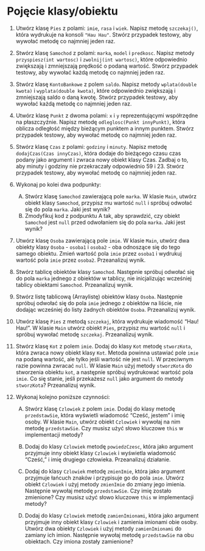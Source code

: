 # Pojęcie klasy/obiektu

1.  Utwórz klasę `Pies` z polami: `imie`, `rasa` i `wiek`. Napisz metodę `szczekaj()`, która wydrukuje na konsoli `"Hau Hau"`. Stwórz przypadek testowy, aby wywołać metodę co najmniej jeden raz.

2.  Stwórz klasę `Samochod` z polami: `marka`, `model` i `predkosc`. Napisz metody `przyspiesz(int wartosc)` i `zwolnij(int wartosc)`, które odpowiednio zwiększają i zmniejszają prędkość o podaną wartość. Stwórz przypadek testowy, aby wywołać każdą metodę co najmniej jeden raz.

3.  Stwórz klasę `KontoBankowe` z polem `saldo`. Napisz metody `wplata(double kwota)` i `wyplata(double kwota)`, które odpowiednio zwiększają i zmniejszają saldo o daną kwotę. Stwórz przypadek testowy, aby wywołać każdą metodę co najmniej jeden raz.

4.  Utwórz klasę `Punkt` z dwoma polami: `x` i `y` reprezentującymi współrzędne na płaszczyźnie. Napisz metodę `odleglosc(Punkt innyPunkt)`, która oblicza odległość między bieżącym punktem a innym punktem. Stwórz przypadek testowy, aby wywołać metodę co najmniej jeden raz.

5.  Stwórz klasę `Czas` z polami: `godziny` i `minuty`. Napisz metodę `dodajCzas(Czas innyCzas)`, która dodaje do bieżącego czasu czas podany jako argument i zwraca nowy obiekt klasy Czas. Zadbaj o to, aby minuty i godziny nie przekraczały odpowiednio 59 i 23. Stwórz przypadek testowy, aby wywołać metodę co najmniej jeden raz.

6.  Wykonaj po kolei dwa podpunkty:

    A.  Stwórz klasę `Samochod` zawierającą pole `marka`. W klasie `Main`, utwórz obiekt klasy `Samochod`, przypisz mu wartość `null` i spróbuj odwołać się do pola `marka`. Jaki jest wynik?
    B.  Zmodyfikuj kod z podpunktu A tak, aby sprawdzić, czy obiekt `Samochod` jest `null` przed odwołaniem się do pola `marka`. Jaki jest wynik?

7.  Utwórz klasę `Osoba` zawierającą pole `imie`. W klasie `Main`, utwórz dwa obiekty klasy `Osoba` - `osoba1` i `osoba2` - oba odnoszące się do tego samego obiektu. Zmień wartość pola `imie` przez `osoba1` i wydrukuj wartość pola `imie` przez `osoba2`. Przeanalizuj wynik.

8.  Stwórz tablicę obiektów klasy `Samochod`. Następnie spróbuj odwołać się do pola `marka` jednego z obiektów w tablicy, nie inicjalizując wcześniej tablicy obiektami `Samochod`. Przeanalizuj wynik.

9.  Stwórz listę tablicową (Arraylistę) obiektów klasy `Osoba`. Następnie spróbuj odwołać się do pola `imie` jednego z obiektów na liście, nie dodając wcześniej do listy żadnych obiektów `Osoba`. Przeanalizuj wynik.

10. Utwórz klasę `Pies` z metodą `szczekaj`, która wydrukuje wiadomość "Hau! Hau!". W klasie `Main` utwórz obiekt `Pies`, przypisz mu wartość `null` i spróbuj wywołać metodę `szczekaj`. Przeanalizuj wynik.

11. Stwórz klasę `Kot` z polem `imie`. Dodaj do klasy `Kot` metodę `stworzKota`, która zwraca nowy obiekt klasy `Kot`. Metoda powinna ustawiać pole `imie` na podaną wartość, ale tylko jeśli wartość nie jest `null`. W przeciwnym razie powinna zwracać `null`. W klasie `Main` użyj metody `stworzKota` do stworzenia obiektu `kot`, a następnie spróbuj wydrukować wartość pola `imie`. Co się stanie, jeśli przekażesz `null` jako argument do metody `stworzKota`? Przeanalizuj wynik.

12. Wykonaj kolejno poniższe czynności:

    A.  Stwórz klasę `Czlowiek` z polem `imie`. Dodaj do klasy metodę `przedstawSie`, która wyświetli wiadomość "Cześć, jestem" i imię osoby. W klasie `Main`, utwórz obiekt `Czlowiek` i wywołaj na nim metodę `przedstawSie`. Czy musisz użyć słowo kluczowe `this` w implementacji metody?

    B.  Dodaj do klasy `Czlowiek` metodę `powiedzCzesc`, która jako argument przyjmuje inny obiekt klasy `Czlowiek` i wyświetla wiadomość "Cześć," i imię drugiego człowieka. Przeanalizuj działanie.

    C.  Dodaj do klasy `Czlowiek` metodę `zmienImie`, która jako argument przyjmuje łańcuch znaków i przypisuje go do pola `imie`. Utwórz obiekt `Czlowiek` i użyj metody `zmienImie` do zmiany jego imienia. Następnie wywołaj metodę `przedstawSie`. Czy imię zostało zmienione? Czy musisz użyć słowo kluczowe `this` w implementacji metody?

    D.  Dodaj do klasy `Czlowiek` metodę `zamienImionami`, która jako argument przyjmuje inny obiekt klasy `Czlowiek` i zamienia imionami obie osoby. Utwórz dwa obiekty `Czlowiek` i użyj metody `zamienImionami` do zamiany ich imion. Następnie wywołaj metodę `przedstawSie` na obu obiektach. Czy imiona zostały zamienione?
